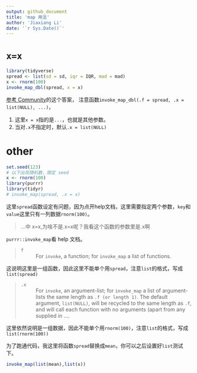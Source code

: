 ```yaml
---
output: github_document
title: 'map 用法'
author: 'Jiaxiang Li'
date: '`r Sys.Date()`'
---
```



# `x=x`

```r
library(tidyverse)
spread <- list(sd = sd, iqr = IQR, mad = mad)
x <- rnorm(100)
invoke_map_dbl(spread, x = x)
```

[参考 Community](https://community.rstudio.com/t/problems-with-invoke-map-dbl-s-argument/18800?u=econkid)的这个答案，
注意函数`invoke_map_dbl(.f = spread, .x = list(NULL), ...)`，

1. 这里`x = x`指的是`...`，也就是其他参数。
1. 当对`.x`不指定时，默认`.x = list(NULL)`


# other

```r
set.seed(123)
# 以下出现随机数，限定 seed
x <- rnorm(100)
library(purrr)
library(tidyr)
# invoke_map(spread, .x = x)
```

这里`spread`函数设定有问题，因为点开help文档，这里需要指定两个参数，`key`和`value`这里只有一列数据`rnorm(100)`。

>
...中 x=x,为啥不是.x=x呢？我看这个函数的参数里是.x啊

`purrr::invoke_map`看 help 文档。

>
`f`	
: For `invoke`, a function; for `invoke_map` a list of functions.

这说明这里是一组函数，因此这里不能单个用`spread`，注意`list`的格式，写成`list(spread)`

>
`.x`	
: For `invoke`, an argument-list; for `invoke_map` a list of argument-lists the same length as `.f (or length 1)`. The default argument, `list(NULL)`, will be recycled to the same length as `.f`, and will call each function with no arguments (apart from any supplied in ....

这里依然说明是一组数据，因此不能单个用`rnorm(100)`，注意`list`的格式，写成`list(rnorm(100))`

为了跑通代码，我这里将函数`spread`替换成`mean`，你可以之后设置好`list`测试下。

```r
invoke_map(list(mean),list(x))
```
